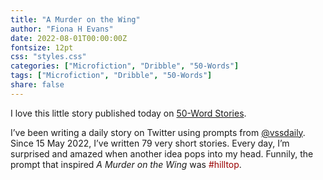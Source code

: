 ```yaml
---
title: "A Murder on the Wing"
author: "Fiona H Evans"
date: 2022-08-01T00:00:00Z
fontsize: 12pt
css: "styles.css"
categories: ["Microfiction", "Dribble", "50-Words"]
tags: ["Microfiction", "Dribble", "50-Words"]
share: false
---
```


I love this little story published today on [50-Word Stories](https://fiftywordstories.com/2022/08/01/fiona-h-evans-a-murder-on-the-wing/). 

I've been writing a daily story on Twitter using prompts from [\@vssdaily](https://twitter.com/vssdaily). Since 15 May 2022, I've written 79 very short stories. Every day, I'm surprised and amazed when another idea pops into my head. Funnily, the prompt that inspired _A Murder on the Wing_ was <font style="color: #990000">#hilltop</font>. 

